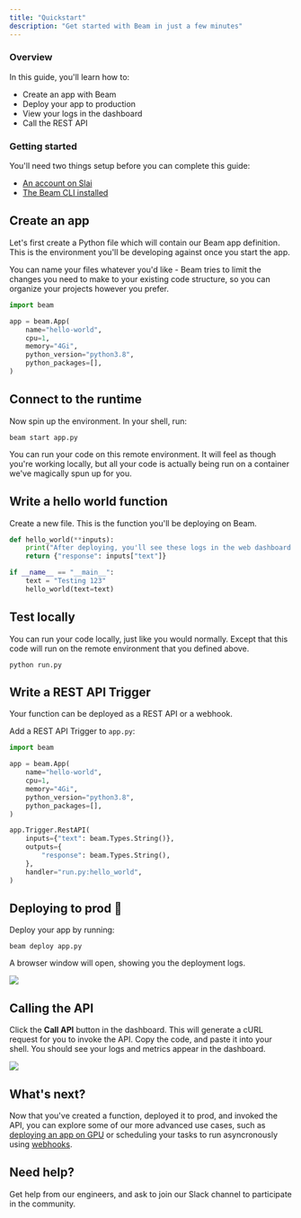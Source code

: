 ```yaml
---
title: "Quickstart"
description: "Get started with Beam in just a few minutes"
---
```


### Overview

In this guide, you'll learn how to:

- Create an app with Beam
- Deploy your app to production
- View your logs in the dashboard
- Call the REST API

### Getting started

You'll need two things setup before you can complete this guide:

- [An account on Slai](http://slai.io)
- [The Beam CLI installed](/beam/getting-started/install-beam)

## Create an app

Let's first create a Python file which will contain our Beam app definition. This is the environment you'll be developing against once you start the app.

<Info>
  You can name your files whatever you'd like - Beam tries to limit the changes
  you need to make to your existing code structure, so you can organize your
  projects however you prefer.
</Info>

```python app.py
import beam

app = beam.App(
    name="hello-world",
    cpu=1,
    memory="4Gi",
    python_version="python3.8",
    python_packages=[],
)
```

## Connect to the runtime

Now spin up the environment. In your shell, run:

```curl
beam start app.py
```

You can run your code on this remote environment. It will feel as though you're working locally, but all your code is actually being run on a container we've magically spun up for you.

## Write a hello world function

Create a new file. This is the function you'll be deploying on Beam.

```python run.py
def hello_world(**inputs):
    print("After deploying, you'll see these logs in the web dashboard 👀")
    return {"response": inputs["text"]}

if __name__ == "__main__":
    text = "Testing 123"
    hello_world(text=text)
```

## Test locally

You can run your code locally, just like you would normally. Except that this code will run on the remote environment that you defined above.

```curl
python run.py
```

## Write a REST API Trigger

Your function can be deployed as a REST API or a webhook.

Add a REST API Trigger to `app.py`:

```python app.py
import beam

app = beam.App(
    name="hello-world",
    cpu=1,
    memory="4Gi",
    python_version="python3.8",
    python_packages=[],
)

app.Trigger.RestAPI(
    inputs={"text": beam.Types.String()},
    outputs={
        "response": beam.Types.String(),
    },
    handler="run.py:hello_world",
)
```

## Deploying to prod 🚀

Deploy your app by running:

```curl
beam deploy app.py
```

A browser window will open, showing you the deployment logs.

![](/img/beam/getting-started/quickstart/logs.png)

## Calling the API

Click the **Call API** button in the dashboard. This will generate a cURL request for you to invoke the API. Copy the code, and paste it into your shell. You should see your logs and metrics appear in the dashboard.

![](/img/beam/getting-started/quickstart/call-api.png)

## What's next?

Now that you've created a function, deployed it to prod, and invoked the API, you can explore some of our more advanced use cases, such as [deploying an app on GPU](/beam/getting-started/stable-diffusion-gpu) or scheduling your tasks to run asyncronously using [webhooks](/beam/getting-started/running-a-web-scraper).

## Need help?

Get help from our engineers, and ask to join our Slack channel to participate in the community.
